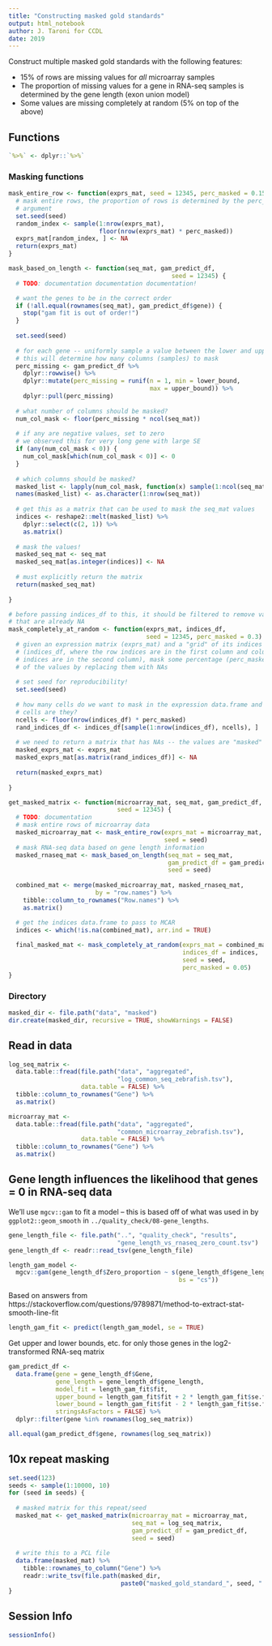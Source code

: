 ```yaml
---
title: "Constructing masked gold standards"
output: html_notebook
author: J. Taroni for CCDL
date: 2019
---
```


Construct multiple masked gold standards with the following features:

 * 15% of rows are missing values for _all_ microarray samples
 * The proportion of missing values for a gene in RNA-seq samples is determined
   by the gene length (exon union model)
 * Some values are missing completely at random (5% on top of the above)

## Functions

```r
`%>%` <- dplyr::`%>%`
```

### Masking functions

```r
mask_entire_row <- function(exprs_mat, seed = 12345, perc_masked = 0.15) {
  # mask entire rows, the proportion of rows is determined by the perc_masked
  # argument
  set.seed(seed)
  random_index <- sample(1:nrow(exprs_mat), 
                         floor(nrow(exprs_mat) * perc_masked))
  exprs_mat[random_index, ] <- NA
  return(exprs_mat)
}
```

```r
mask_based_on_length <- function(seq_mat, gam_predict_df,
                                             seed = 12345) {
  # TODO: documentation documentation documentation!

  # want the genes to be in the correct order
  if (!all.equal(rownames(seq_mat), gam_predict_df$gene)) {
    stop("gam fit is out of order!")
  }
  
  set.seed(seed)
  
  # for each gene -- uniformly sample a value between the lower and upper bound
  # this will determine how many columns (samples) to mask
  perc_missing <- gam_predict_df %>%
    dplyr::rowwise() %>%
    dplyr::mutate(perc_missing = runif(n = 1, min = lower_bound, 
                                       max = upper_bound)) %>%
    dplyr::pull(perc_missing)
  
  # what number of columns should be masked?
  num_col_mask <- floor(perc_missing * ncol(seq_mat))
  
  # if any are negative values, set to zero
  # we observed this for very long gene with large SE
  if (any(num_col_mask < 0)) {
    num_col_mask[which(num_col_mask < 0)] <- 0
  }
  
  # which columns should be masked?
  masked_list <- lapply(num_col_mask, function(x) sample(1:ncol(seq_mat), x))
  names(masked_list) <- as.character(1:nrow(seq_mat))
  
  # get this as a matrix that can be used to mask the seq_mat values
  indices <- reshape2::melt(masked_list) %>%
    dplyr::select(c(2, 1)) %>%
    as.matrix()
  
  # mask the values!
  masked_seq_mat <- seq_mat
  masked_seq_mat[as.integer(indices)] <- NA
  
  # must explicitly return the matrix
  return(masked_seq_mat)
  
}
```

```r
# before passing indices_df to this, it should be filtered to remove values
# that are already NA
mask_completely_at_random <- function(exprs_mat, indices_df,
                                      seed = 12345, perc_masked = 0.3) {
  # given an expression matrix (exprs_mat) and a "grid" of its indices 
  # (indices_df, where the row indices are in the first column and column 
  # indices are in the second column), mask some percentage (perc_masked)
  # of the values by replacing them with NAs
  
  # set seed for reproducibility!
  set.seed(seed)
  
  # how many cells do we want to mask in the expression data.frame and which
  # cells are they?
  ncells <- floor(nrow(indices_df) * perc_masked)
  rand_indices_df <- indices_df[sample(1:nrow(indices_df), ncells), ]
  
  # we need to return a matrix that has NAs -- the values are "masked"
  masked_exprs_mat <- exprs_mat
  masked_exprs_mat[as.matrix(rand_indices_df)] <- NA
  
  return(masked_exprs_mat)
  
}
```

```r
get_masked_matrix <- function(microarray_mat, seq_mat, gam_predict_df,
                              seed = 12345) {
  # TODO: documentation
  # mask entire rows of microarray data
  masked_microarray_mat <- mask_entire_row(exprs_mat = microarray_mat,
                                           seed = seed)
  # mask RNA-seq data based on gene length information
  masked_rnaseq_mat <- mask_based_on_length(seq_mat = seq_mat,
                                            gam_predict_df = gam_predict_df,
                                            seed = seed)
  
  combined_mat <- merge(masked_microarray_mat, masked_rnaseq_mat,
                        by = "row.names") %>%
    tibble::column_to_rownames("Row.names") %>%
    as.matrix()

  # get the indices data.frame to pass to MCAR
  indices <- which(!is.na(combined_mat), arr.ind = TRUE)
  
  final_masked_mat <- mask_completely_at_random(exprs_mat = combined_mat,
                                                indices_df = indices,
                                                seed = seed,
                                                perc_masked = 0.05)
}
```

### Directory 

```r
masked_dir <- file.path("data", "masked")
dir.create(masked_dir, recursive = TRUE, showWarnings = FALSE)
```

## Read in data

```r
log_seq_matrix <- 
  data.table::fread(file.path("data", "aggregated", 
                              "log_common_seq_zebrafish.tsv"),
                    data.table = FALSE) %>%
  tibble::column_to_rownames("Gene") %>%
  as.matrix()
```

```r
microarray_mat <- 
  data.table::fread(file.path("data", "aggregated", 
                              "common_microarray_zebrafish.tsv"),
                    data.table = FALSE) %>%
  tibble::column_to_rownames("Gene") %>%
  as.matrix()
```

## Gene length influences the likelihood that genes = 0 in RNA-seq data

We'll use `mgcv::gam` to fit a model -- this is based off of what was used in
by `ggplot2::geom_smooth` in `../quality_check/08-gene_lengths`.

```r
gene_length_file <- file.path("..", "quality_check", "results", 
                              "gene_length_vs_rnaseq_zero_count.tsv")
gene_length_df <- readr::read_tsv(gene_length_file)
```

```r
length_gam_model <- 
  mgcv::gam(gene_length_df$Zero_proportion ~ s(gene_length_df$gene_length, 
                                               bs = "cs"))
```

Based on answers from https://stackoverflow.com/questions/9789871/method-to-extract-stat-smooth-line-fit

```r
length_gam_fit <- predict(length_gam_model, se = TRUE)
```

Get upper and lower bounds, etc. for only those genes in the log2-transformed
RNA-seq matrix

```r
gam_predict_df <- 
  data.frame(gene = gene_length_df$Gene,
             gene_length = gene_length_df$gene_length,
             model_fit = length_gam_fit$fit,
             upper_bound = length_gam_fit$fit + 2 * length_gam_fit$se.fit,
             lower_bound = length_gam_fit$fit - 2 * length_gam_fit$se.fit,
             stringsAsFactors = FALSE) %>%
  dplyr::filter(gene %in% rownames(log_seq_matrix))
```

```r
all.equal(gam_predict_df$gene, rownames(log_seq_matrix))
```

## 10x repeat masking 

```r
set.seed(123)
seeds <- sample(1:10000, 10)
for (seed in seeds) {
  
  # masked matrix for this repeat/seed
  masked_mat <- get_masked_matrix(microarray_mat = microarray_mat,
                                  seq_mat = log_seq_matrix,
                                  gam_predict_df = gam_predict_df,
                                  seed = seed)
  
  # write this to a PCL file
  data.frame(masked_mat) %>%
    tibble::rownames_to_column("Gene") %>%
    readr::write_tsv(file.path(masked_dir,
                               paste0("masked_gold_standard_", seed, ".tsv")))
}
```

## Session Info

```r
sessionInfo()
```
